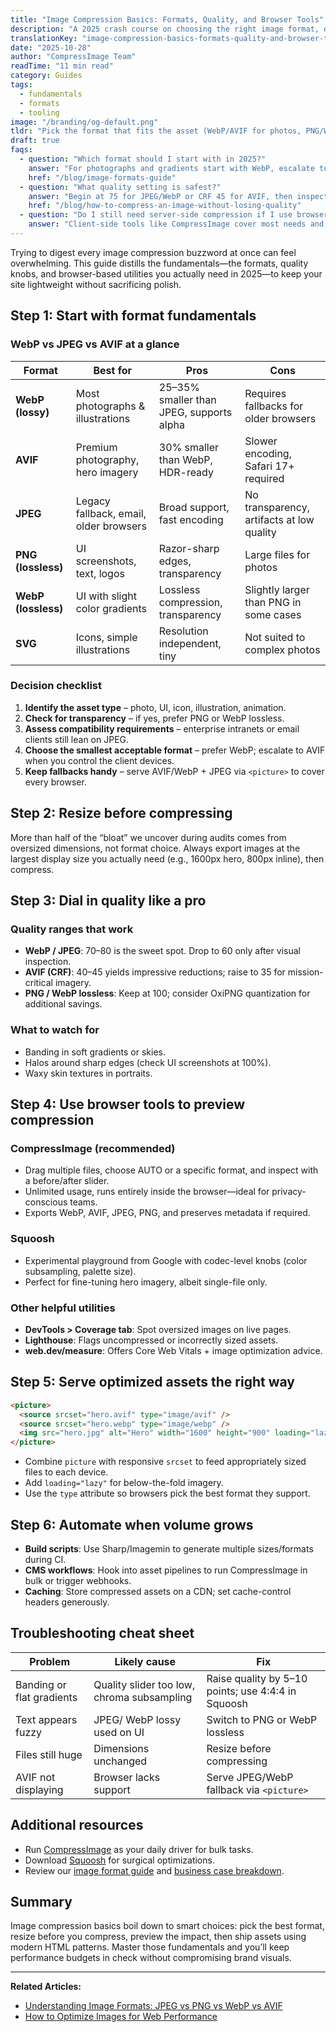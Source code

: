 ```yaml
---
title: "Image Compression Basics: Formats, Quality, and Browser Tools"
description: "A 2025 crash course on choosing the right image format, dialing in quality settings, and using browser-based tools to keep sites fast."
translationKey: "image-compression-basics-formats-quality-and-browser-tools"
date: "2025-10-28"
author: "CompressImage Team"
readTime: "11 min read"
category: Guides
tags:
  - fundamentals
  - formats
  - tooling
image: "/branding/og-default.png"
tldr: "Pick the format that fits the asset (WebP/AVIF for photos, PNG/WebP lossless for UI), resize before compressing, and rely on modern browser tools like CompressImage or Squoosh to preview quality before you ship."
draft: true
faqs:
  - question: "Which format should I start with in 2025?"
    answer: "For photographs and gradients start with WebP, escalate to AVIF for maximum savings, and keep JPEG as a fallback. For transparent UI elements use PNG or WebP lossless."
    href: "/blog/image-formats-guide"
  - question: "What quality setting is safest?"
    answer: "Begin at 75 for JPEG/WebP or CRF 45 for AVIF, then inspect the before/after slider. Raise quality only if you notice banding or soft text."
    href: "/blog/how-to-compress-an-image-without-losing-quality"
  - question: "Do I still need server-side compression if I use browser tools?"
    answer: "Client-side tools like CompressImage cover most needs and keep files private. Pair them with responsive HTML (`picture`/`srcset`) and you rarely need heavy server processing."
---
```


Trying to digest every image compression buzzword at once can feel overwhelming. This guide distills the fundamentals—the formats, quality knobs, and browser-based utilities you actually need in 2025—to keep your site lightweight without sacrificing polish.

## Step 1: Start with format fundamentals

### WebP vs JPEG vs AVIF at a glance

| Format | Best for | Pros | Cons |
| --- | --- | --- | --- |
| **WebP (lossy)** | Most photographs & illustrations | 25–35% smaller than JPEG, supports alpha | Requires fallbacks for older browsers |
| **AVIF** | Premium photography, hero imagery | 30% smaller than WebP, HDR-ready | Slower encoding, Safari 17+ required |
| **JPEG** | Legacy fallback, email, older browsers | Broad support, fast encoding | No transparency, artifacts at low quality |
| **PNG (lossless)** | UI screenshots, text, logos | Razor-sharp edges, transparency | Large files for photos |
| **WebP (lossless)** | UI with slight color gradients | Lossless compression, transparency | Slightly larger than PNG in some cases |
| **SVG** | Icons, simple illustrations | Resolution independent, tiny | Not suited to complex photos |

### Decision checklist

1. **Identify the asset type** – photo, UI, icon, illustration, animation.
2. **Check for transparency** – if yes, prefer PNG or WebP lossless.
3. **Assess compatibility requirements** – enterprise intranets or email clients still lean on JPEG.
4. **Choose the smallest acceptable format** – prefer WebP; escalate to AVIF when you control the client devices.
5. **Keep fallbacks handy** – serve AVIF/WebP + JPEG via `<picture>` to cover every browser.

## Step 2: Resize before compressing

More than half of the “bloat” we uncover during audits comes from oversized dimensions, not format choice. Always export images at the largest display size you actually need (e.g., 1600px hero, 800px inline), then compress.

## Step 3: Dial in quality like a pro

### Quality ranges that work

- **WebP / JPEG**: 70–80 is the sweet spot. Drop to 60 only after visual inspection.
- **AVIF (CRF)**: 40–45 yields impressive reductions; raise to 35 for mission-critical imagery.
- **PNG / WebP lossless**: Keep at 100; consider OxiPNG quantization for additional savings.

### What to watch for

- Banding in soft gradients or skies.
- Halos around sharp edges (check UI screenshots at 100%).
- Waxy skin textures in portraits.

## Step 4: Use browser tools to preview compression

### CompressImage (recommended)

- Drag multiple files, choose AUTO or a specific format, and inspect with a before/after slider.
- Unlimited usage, runs entirely inside the browser—ideal for privacy-conscious teams.
- Exports WebP, AVIF, JPEG, PNG, and preserves metadata if required.

### Squoosh

- Experimental playground from Google with codec-level knobs (color subsampling, palette size).
- Perfect for fine-tuning hero imagery, albeit single-file only.

### Other helpful utilities

- **DevTools > Coverage tab**: Spot oversized images on live pages.
- **Lighthouse**: Flags uncompressed or incorrectly sized assets.
- **web.dev/measure**: Offers Core Web Vitals + image optimization advice.

## Step 5: Serve optimized assets the right way

```html
<picture>
  <source srcset="hero.avif" type="image/avif" />
  <source srcset="hero.webp" type="image/webp" />
  <img src="hero.jpg" alt="Hero" width="1600" height="900" loading="lazy" />
</picture>
```

- Combine `picture` with responsive `srcset` to feed appropriately sized files to each device.
- Add `loading="lazy"` for below-the-fold imagery.
- Use the `type` attribute so browsers pick the best format they support.

## Step 6: Automate when volume grows

- **Build scripts**: Use Sharp/Imagemin to generate multiple sizes/formats during CI.
- **CMS workflows**: Hook into asset pipelines to run CompressImage in bulk or trigger webhooks.
- **Caching**: Store compressed assets on a CDN; set cache-control headers generously.

## Troubleshooting cheat sheet

| Problem | Likely cause | Fix |
| --- | --- | --- |
| Banding or flat gradients | Quality slider too low, chroma subsampling | Raise quality by 5–10 points; use 4:4:4 in Squoosh |
| Text appears fuzzy | JPEG/ WebP lossy used on UI | Switch to PNG or WebP lossless |
| Files still huge | Dimensions unchanged | Resize before compressing |
| AVIF not displaying | Browser lacks support | Serve JPEG/WebP fallback via `<picture>` |

## Additional resources

- Run [CompressImage](https://www.compressimage.dev/) as your daily driver for bulk tasks.
- Download [Squoosh](https://squoosh.app/) for surgical optimizations.
- Review our [image format guide](/blog/image-formats-guide) and [business case breakdown](/blog/importance-image-compression).

## Summary

Image compression basics boil down to smart choices: pick the best format, resize before you compress, preview the impact, then ship assets using modern HTML patterns. Master those fundamentals and you’ll keep performance budgets in check without compromising brand visuals.

---

**Related Articles:**
- [Understanding Image Formats: JPEG vs PNG vs WebP vs AVIF](/blog/image-formats-guide)
- [How to Optimize Images for Web Performance](/blog/optimize-images-web-performance)
